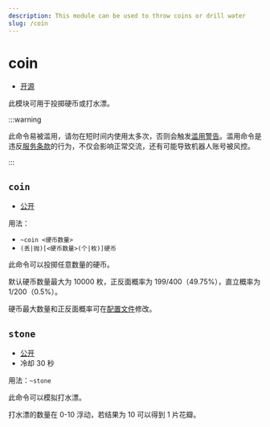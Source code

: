 ```yaml
---
description: This module can be used to throw coins or drill water
slug: /coin
---
```


# coin

-   [开源](/docs/help/faq#为什么有些模块没有开源)

此模块可用于投掷硬币或打水漂。

:::warning

此命令易被滥用，请勿在短时间内使用太多次，否则会触发[滥用警告](abuse_warning)。滥用命令是违反[服务条款](policy)的行为，不仅会影响正常交流，还有可能导致机器人账号被风控。

:::

## `coin`

-   [公开](permissions)

用法：

-   `~coin <硬币数量>`
-   `(丢|抛)[<硬币数量>(个|枚)]硬币`

此命令可以投掷任意数量的硬币。

默认硬币数量最大为 10000 枚，正反面概率为 199/400（49.75%），直立概率为 1/200（0.5%）。

硬币最大数量和正反面概率可在[配置文件](development/config)修改。

## `stone`

-   [公开](permissions)
-   冷却 30 秒

用法：`~stone`

此命令可以模拟打水漂。

打水漂的数量在 0-10 浮动，若结果为 10 可以得到 1 片花瓣。
